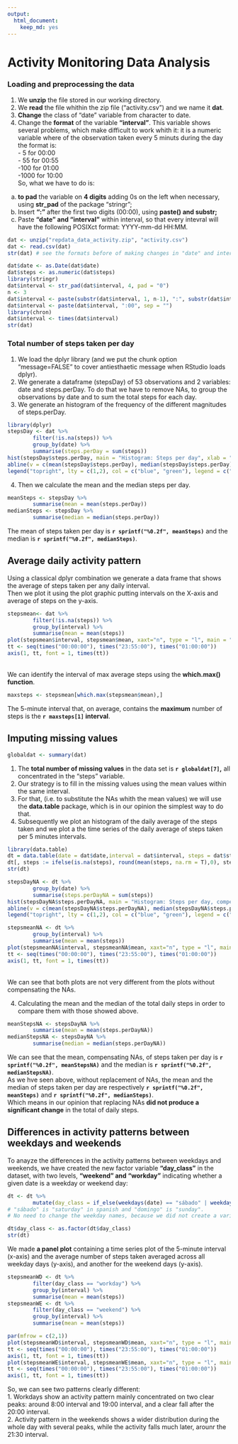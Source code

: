 ```yaml
---
output: 
  html_document: 
    keep_md: yes
---
```

Activity Monitoring Data Analysis
====================================================================

### Loading and preprocessing the data

1. We **unzip** the file stored in our working directory.
2. We **read** the file whithin the zip file ("activity.csv") and we name it **dat**.
3. **Change** the class of "date" variable from character to date.
4. Change the **format** of the variable **"interval"**. This variable shows several problems, which make difficult to work whith it: it is a numeric variable where of the observation taken every 5 minuts during the day the format is:  \
        - 5 for 00:00 \
        - 55 for 00:55 \
        -100 for 01:00 \
        -1000 for 10:00 \
So, what we have to do is: \
a. **to pad** the variable on **4 digits** adding 0s on the left when necessary, using **str_pad** of the package "stringr"; \
b. Insert **":"** after the first two digits (00:00), using **paste() and substr;** \
c. Paste **"date" and "interval"** within interval, so that every intevral will have the following POSIXct format: YYYY-mm-dd HH:MM.
        
```r
dat <- unzip("repdata_data_activity.zip", "activity.csv")
dat <- read.csv(dat)
str(dat) # see the formats before of making changes in "date" and interval.

dat$date <- as.Date(dat$date)
dat$steps <- as.numeric(dat$steps)
library(stringr)
dat$interval <- str_pad(dat$interval, 4, pad = "0")
n <- 3
dat$interval <- paste(substr(dat$interval, 1, n-1), ":", substr(dat$interval, n, nchar(dat$interval)), sep = "")
dat$interval <- paste(dat$interval, ":00", sep = "")
library(chron)
dat$interval <- times(dat$interval)
str(dat)
```

### Total number of steps taken per day

1. We load the dplyr library (and we put the chunk option "message=FALSE" to cover
 antiesthaetic message when RStudio loads dplyr).
2. We generate a dataframe (stepsDay) of 53 observations and 2 variables: date and steps.perDay. To do that we have to remove NAs, to group the observations by date and to sum the total steps for each day.
3. We generate an histogram of the frequency of the different magnitudes of steps.perDay.

```r
library(dplyr)
stepsDay <- dat %>%
        filter(!is.na(steps)) %>%
        group_by(date) %>%
        summarise(steps.perDay = sum(steps))
hist(stepsDay$steps.perDay, main = "Histogram: Steps per day", xlab = "Steps per day",las = 1, col = "red")
abline(v = c(mean(stepsDay$steps.perDay), median(stepsDay$steps.perDay)), lwd = c(2,2), col = c("blue", "green"), lty = c(1,2))
legend("topright", lty = c(1,2), col = c("blue", "green"), legend = c("Mean", "Median"))
```

4. Then we calculate the mean and the median steps per day.

```r
meanSteps <- stepsDay %>%
        summarise(mean = mean(steps.perDay))
medianSteps <- stepsDay %>%
        summarise(median = median(steps.perDay))
```

The mean of steps taken per day is **`r sprintf("%0.2f", meanSteps)`** and the median is **`r sprintf("%0.2f", medianSteps)`**.

## Average daily activity pattern

Using a classical dplyr combination we generate a data frame that shows the average of steps taken per any daily interval. \
Then we plot it using the plot graphic putting intervals on the X-axis and average of steps on the y-axis.
```r
stepsmean<- dat %>%
        filter(!is.na(steps)) %>%
        group_by(interval) %>%
        summarise(mean = mean(steps))
plot(stepsmean$interval, stepsmean$mean, xaxt="n", type = "l", main = "Average steps per interval", xlab = "Interval", ylab = "Average of steps")
tt <- seq(times("00:00:00"), times("23:55:00"), times("01:00:00"))
axis(1, tt, font = 1, times(tt))
```
\
We can identify the interval of max average steps using the **which.max() function**.

```r

maxsteps <- stepsmean[which.max(stepsmean$mean),]

```

The 5-minute interval that, on average, contains the **maximum** number of steps is the **`r maxsteps[1]` interval**.

## Imputing missing values

```r
globaldat <- summary(dat)
```

1. The **total number of missing values** in the data set is **`r globaldat[7]`,** all concentrated in the "steps" variable.\
2. Our strategy is to fill in the missing values using the mean values within the same interval.\
3. For that, (i.e. to substitute the NAs whith the mean values) we will use the **data.table** package, which is in our opinion the simplest way to do that.
4. Subsequently we plot an histogram of the daily average of the steps taken and we plot a the time series of the daily average of steps taken per 5 minutes intervals.
```r
library(data.table)
dt = data.table(date = dat$date,interval = dat$interval, steps = dat$steps)
dt[, steps := ifelse(is.na(steps), round(mean(steps, na.rm = T),0), steps), by = interval]
str(dt)

stepsDayNA <- dt %>%
        group_by(date) %>%
        summarise(steps.perDayNA = sum(steps))
hist(stepsDayNA$steps.perDayNA, main = "Histogram: Steps per day, compensating NAs", xlab = "Steps per day",las = 1, col = "red")
abline(v = c(mean(stepsDayNA$steps.perDayNA), median(stepsDayNA$steps.perDayNA)), lwd = c(2,2), col = c("blue", "green"), lty = c(1,2))
legend("topright", lty = c(1,2), col = c("blue", "green"), legend = c("Mean", "Median"))

stepsmeanNA <- dt %>%
        group_by(interval) %>%
        summarise(mean = mean(steps))
plot(stepsmeanNA$interval, stepsmeanNA$mean, xaxt="n", type = "l", main = "Average steps per interval compensating NAs", xlab = "Interval", ylab = "Average of steps")
tt <- seq(times("00:00:00"), times("23:55:00"), times("01:00:00"))
axis(1, tt, font = 1, times(tt))

```
\
We can see that both plots are not very different from the plots without compensating the NAs.\

4. Calculating the mean and the median of the total daily steps in order to compare them with those showed above.

```r
meanStepsNA <- stepsDayNA %>%
        summarise(mean = mean(steps.perDayNA))
medianStepsNA <- stepsDayNA %>%
        summarise(median = median(steps.perDayNA))
```

We can see that the mean, compensating NAs, of steps taken per day is **`r sprintf("%0.2f", meanStepsNA)`** and the median is **`r sprintf("%0.2f", medianStepsNA)`**.\
As we hve seen above, without replacement of NAs, the mean and the median of steps taken per day are respectively **`r sprintf("%0.2f", meanSteps)`** and **`r sprintf("%0.2f", medianSteps)`**.\
Which means in our opinion that replacing NAs **did not produce a significant change** in the total of daily steps.

## Differences in activity patterns between weekdays and weekends

To anayze the differences in the activity patterns between weekdays and weekends, we have created the new factor variable **"day_class"** in the dataset, with two levels, **“weekend” and “workday”** indicating whether a given date is a weekday or weekend day:
```r
dt <- dt %>%
        mutate(day_class = if_else(weekdays(date) == "sábado" | weekdays(date) == "domingo", "weekend", "workday"))
# "sábado" is "saturday" in spanish and "domingo" is "sunday".
# No need to change the weekday names, because we did not create a variables of weekdays.

dt$day_class <- as.factor(dt$day_class)
str(dt)
```


We made **a panel plot** containing a time series plot of the 5-minute interval (x-axis) and the average number of steps taken averaged across all weekday days (y-axis), and another for the  weekend days (y-axis).
```r
stepsmeanWD <- dt %>%
        filter(day_class == "workday") %>%
        group_by(interval) %>%
        summarise(mean = mean(steps))
stepsmeanWE <- dt %>%
        filter(day_class == "weekend") %>%
        group_by(interval) %>%
        summarise(mean = mean(steps))

par(mfrow = c(2,1))
plot(stepsmeanWD$interval, stepsmeanWD$mean, xaxt="n", type = "l", main = "Average steps per interval in WORKDAYS, compensating NAs", xlab = "Interval", ylab = "Average of steps")
tt <- seq(times("00:00:00"), times("23:55:00"), times("01:00:00"))
axis(1, tt, font = 1, times(tt))
plot(stepsmeanWE$interval, stepsmeanWE$mean, xaxt="n", type = "l", main = "Average steps per interval in WEEKENDS, compensating NAs", xlab = "Interval", ylab = "Average of steps")
tt <- seq(times("00:00:00"), times("23:55:00"), times("01:00:00"))
axis(1, tt, font = 1, times(tt))
```

So, we can see two patterns clearly different: \
1. Workdays show an activity pattern mainly concentrated on two clear peaks: around 8:00 interval and 19:00 interval, and a clear fall after the 20:00 interval. \
2. Activity pattern in the weekends shows a wider distribution during the whole day with several peaks, while the activity falls much later, arounr the 21:30 interval.



